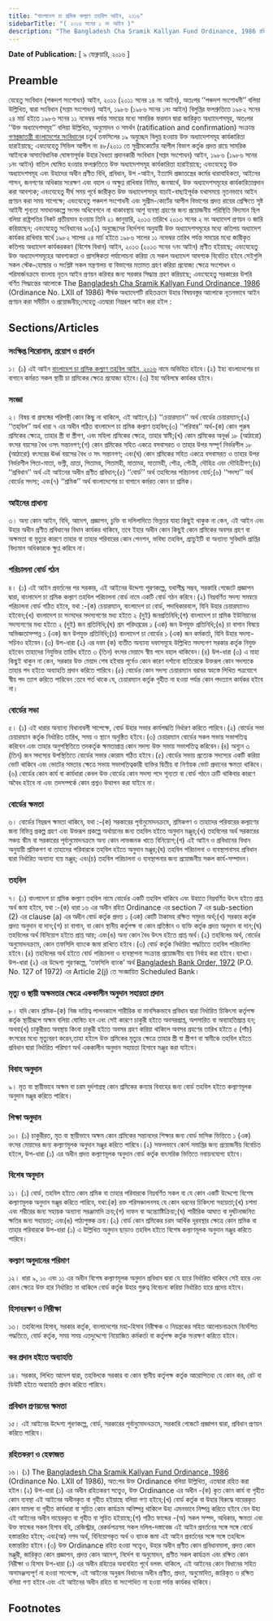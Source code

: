 ```yaml
---
title: "বাংলাদেশ চা শ্রমিক কল্যাণ তহবিল আইন, ২০১৬"
sidebarTitle: "( ২০১৬ সনের ১ নং আইন )"
description: "The Bangladesh Cha Sramik Kallyan Fund Ordinance, 1986 রহিতক্রমে উহা পুনঃ প্রণয়নের উদ্দেশ্যে প্রণীত আইন"
---
```


**Date of Publication:** [ ৯ ফেব্রুয়ারি, ২০১৬ ]

## Preamble

যেহেতু সংবিধান (পঞ্চদশ সংশোধন) আইন, ২০১১ (২০১১ সনের ১৪ নং আইন), অতঃপর ‘‘পঞ্চদশ সংশোধনী’’ বলিয়া উল্লিখিত, দ্বারা সংবিধান (সপ্তম সংশোধন) আইন, ১৯৮৬ (১৯৮৬ সনের ১নং আইন) বিলুপ্তির ফলশ্রুতিতে ১৯৮২ সনের ২৪ মার্চ হইতে ১৯৮৬ সনের ১১ নভেম্বর পর্যন্ত সময়ের মধ্যে সামরিক ফরমান দ্বারা জারিকৃত অধ্যাদেশসমূহ, অতঃপর ‘‘উক্ত অধ্যাদেশসমূহ’’ বলিয়া উল্লিখিত, অনুমোদন ও সমর্থন (ratification and confirmation) সংক্রান্ত [গণপ্রজাতন্ত্রী বাংলাদেশের সংবিধান](/act-957.html "গণপ্রজাতন্ত্রী বাংলাদেশের সংবিধান")ের চতুর্থ তফসিলের ১৯ অনুচ্ছেদ বিলুপ্ত হওয়ায় উক্ত অধ্যাদেশসমূহ কার্যকারিতা হারাইয়াছে; এবংযেহেতু সিভিল আপীল নং ৪৮/২০১১ তে সুপ্রীমকোর্টের আপীল বিভাগ কর্তৃক প্রদত্ত রায়ে সামরিক আইনকে অসাংবিধানিক ঘোষণাপূর্বক উহার বৈধতা প্রদানকারী সংবিধান (সপ্তম সংশোধন) আইন, ১৯৮৬ (১৯৮৬ সনের ১নং আইন) বাতিল ঘোষিত হওয়ার ফলশ্রুতিতে উক্ত অধ্যাদেশসমূহ কার্যকারিতা হারাইয়াছে; এবংযেহেতু উক্ত অধ্যাদেশসমূহ এবং উহাদের অধীন প্রণীত বিধি, প্রবিধান, উপ -আইন, ইত্যাদি প্রজাতন্ত্রের কর্মের ধারাবাহিকতা, আইনের শাসন, জনগণের অধিকার সংরক্ষণ এবং বহাল ও অক্ষুণ্ণ রাখিবার নিমিত্ত, জনস্বার্থে, উক্ত অধ্যাদেশসমূহের কার্যকারিতাপ্রদান করা আবশ্যক; এবংযেহেতু দীর্ঘ সময় পূর্বে জারীকৃত উক্ত অধ্যাদেশসমূহ যাচাই-বাছাইপূর্বক যথাসময়ে নূতনভাবে আইন প্রণয়ন করা সময় সাপেক্ষে; এবংযেহেতু পঞ্চদশ সংশোধনী এবং সুপ্রীম-কোর্টের আপীল বিভাগের প্রদত্ত রায়ের প্রেক্ষিতে সৃষ্ট আইনী শূন্যতা সমাধানকল্পে সংসদ অধিবেশনে না থাকাবস্থায় আশু ব্যবস্থা গ্রহণের জন্য প্রয়োজনীয় পরিস্থিতি বিদ্যমান ছিল বলিয়া রাষ্ট্রপতির নিকট প্রতীয়মান হওয়ায় তিনি ২১ জানুয়ারি, ২০১৩ তারিখে ২০১৩ সনের ২ নং অধ্যাদেশ প্রণয়ন ও জারি করিয়াছেন; এবংযেহেতু সংবিধানের ৯৩(২) অনুচ্ছেদের নির্দেশনা অনুযায়ী উক্ত অধ্যাদেশসমূহের মধ্যে কতিপয় অধ্যাদেশ কার্যকর রাখিবার স্বার্থে ১৯৮২ সালের ২৪ মার্চ হইতে ১৯৮৬ সালের ১১ নভেম্বর তারিখ পর্যন্ত সময়ের মধ্যে জারীকৃত কতিপয় অধ্যাদেশ কার্যকরকরণ (বিশেষ বিধান) আইন, ২০১৩ (২০১৩ সনের ৭নং আইন) প্রণীত হইয়াছে; এবংযেহেতু উক্ত অধ্যাদেশসমূহের আবশ্যকতা ও প্রাসঙ্গিকতা পর্যালোচনা করিয়া যে সকল অধ্যাদেশ আবশ্যক বিবেচিত হইবে সেইগুলি সকল স্টেক-হোল্ডার ও সংশ্লিষ্ট সকল মন্ত্রণালয় বা বিভাগের মতামত গ্রহণ করিয়া প্রযোজ্য ক্ষেত্রে সংশোধন ও পরিমার্জনক্রমে বাংলায় নূতন আইন প্রণয়ন করিবার জন্য সরকার সিদ্ধান্ত গ্রহণ করিয়াছে; এবংযেহেতু সরকারের উপরি বর্ণিত সিদ্ধান্তের আলোকে The [Bangladesh Cha Sramik Kallyan Fund Ordinance, 1986](/act-703.html "Bangladesh Cha Sramik Kallyan Fund Ordinance, 1986") (Ordinance No. LXII of 1986) শীর্ষক অধ্যাদেশটি রহিতক্রমে উহার বিষয়বস্তুর আলোকে নূতনভাবে আইন প্রণয়ন করা সমীচীন ও প্রয়োজনীয়;সেহেতু এতদ্বারা নিম্নরূপ আইন করা হইল :

## Sections/Articles

### সংক্ষিপ্ত শিরোনাম, প্রয়োগ ও প্রবর্তন

১। (১) এই আইন [বাংলাদেশ চা শ্রমিক কল্যাণ তহবিল আইন, ২০১৬](/act-1173.html "বাংলাদেশ চা শ্রমিক কল্যাণ তহবিল আইন, ২০১৬") নামে অভিহিত হইবে।(২) ইহা বাংলাদেশের চা বাগানে কর্মরত সকল স্থায়ী চা শ্রমিকের ক্ষেত্রে প্রযোজ্য হইবে।(৩) ইহা অবিলম্বে কার্যকর হইবে।

### সংজ্ঞা

২। বিষয় বা প্রসঙ্গের পরিপন্থী কোন কিছু না থাকিলে, এই আইনে,(১) ‘‘চেয়ারম্যান’’ অর্থ বোর্ডের চেয়ারম্যান;(২) ‘‘তহবিল’’ অর্থ ধারা ৭ এর অধীন গঠিত বাংলাদেশ চা শ্রমিক কল্যাণ তহবিল;(৩) ‘‘পরিবার’’ অর্থ-(ক) কোন পুরুষ শ্রমিকের ক্ষেত্রে, তাহার স্ত্রী বা স্ত্রীগণ, এবং মহিলা শ্রমিকের ক্ষেত্রে, তাহার স্বামী;(খ) কোন শ্রমিকের অনূর্ধ্ব ১৮ (আঠারো) বৎসর বয়সের বৈধ ওসৎ সন্তানগণ;(গ) কোন শ্রমিকের সহিত একত্রে বসবাসরত ও তাহার উপর সম্পূর্ণ নির্ভরশীল ১৮ (আঠারো) বৎসরের ঊর্ধ্ব বয়সের বৈধ ও সৎ সন্তানগণ; এবং(ঘ) কোন শ্রমিকের সহিত একত্রে বসবাসরত ও তাহার উপর নির্ভরশীল পিতা-মাতা, ভগ্নী, ভ্রাতা, পিতামহ, পিতামহী, মাতামহ, মাতামহী, পৌত্র, পৌত্রী, দৌহিত্র এবং দৌহিত্রীগণ;(৪) ‘‘প্রবিধান’’ অর্থ এই আইনের অধীন প্রণীত প্রবিধান;(৫) ‘‘বোর্ড’’ অর্থ তহবিলের পরিচালনা বোর্ড;(৬) ‘‘সদস্য’’ অর্থ বোর্ডের সদস্য; এবং(৭) ‘‘শ্রমিক’’ অর্থ বাংলাদেশের চা বাগানে কর্মরত কোন চা শ্রমিক।

### আইনের প্রাধান্য

৩। অন্য কোন আইন, বিধি, আদেশ, প্রজ্ঞাপন, চুক্তি বা দলিলাদিতে ভিন্নতর যাহা কিছুই থাকুক না কেন, এই আইন এবং উহার অধীন প্রণীত প্রবিধানের বিধান কার্যকর থাকিবে, তবে ইহার অধীন কোন কিছুই কোন শ্রমিকের অবসর গ্রহণ বা অক্ষমতা বা মৃত্যুর কারণে তাহার বা তাহার পরিবারের কোন পেনশন, ভবিষ্য তহবিল, গ্র্যাচুইটি বা অন্যান্য সুবিধাদি প্রাপ্তির বিদ্যমান অধিকারকে ক্ষুণ্ণ করিবে না।

### পরিচালনা বোর্ড গঠন

৪। (১) এই আইন প্রবর্তনের পর সরকার, এই আইনের উদ্দেশ্য পূরণকল্পে, যথাশীঘ্র সম্ভব, সরকারি গেজেটে প্রজ্ঞাপন দ্বারা, বাংলাদেশ চা শ্রমিক কল্যাণ তহবিল পরিচালনা বোর্ড নামে একটি বোর্ড গঠন করিবে।(২) নিম্নবর্ণিত সদস্য সমন্বয়ে পরিচালনা বোর্ড গঠিত হইবে, যথা :-(ক) চেয়ারম্যান, বাংলাদেশ চা বোর্ড, পদাধিকারবলে, যিনি উহার চেয়ারম্যানও হইবেন;(খ) বাংলাদেশ চা সংসদের সদস্যগণের মধ্য হইতে ২ (দুই) জনপ্রতিনিধি;(গ) বাংলাদেশ চা শ্রমিক ইউনিয়নের সদস্যগণের মধ্য হইতে ২ (দুই) জন প্রতিনিধি;(ঘ) শ্রম পরিদপ্তরের ১ (এক) জন উপযুক্ত প্রতিনিধি;(ঙ) চা বাগান বিষয়ে অভিজ্ঞতাসম্পন্ন ১ (এক) জন উপযুক্ত প্রতিনিধি;(চ) বাংলাদেশ চা বোর্ডের ১ (এক) জন কর্মকর্তা, যিনি উহার সদস্য-সচিবও হইবেন।(৩) উপ-ধারা (২) এর দফা (ক) ব্যতীত অন্যান্য দফাসমূহে উল্লিখিত সদস্যগণ সরকার কর্তৃক নিযুক্ত হইবেন তাহাদের নিযুক্তির তারিখ হইতে ৩ (তিন) বৎসর মেয়াদে স্বীয় পদে বহাল থাকিবেন।(৪) উপ-ধারা (৩) এ যাহা কিছুই থাকুন না কেন, সরকার উক্ত মেয়াদ শেষ হইবার পূর্বেও কোন কারণ দর্শানো ব্যতিরেকে উক্তরূপ কোন সদস্যকে তাহার পদ হইতে অব্যাহতি প্রদান করিতে পারিবে।(৫) বোর্ডের কোন সদস্য চেয়ারম্যান বরাবর স্বহস্তে লিখিত পত্রযোগে স্বীয় পদ ত্যাগ করিতে পারিবেন :তবে শর্ত থাকে যে, চেয়ারম্যান কর্তৃক গৃহীত না হওয়া পর্যন্ত কোন পদত্যাগ কার্যকর হইবে না।

### বোর্ডের সভা

৫। (১) এই ধারার অন্যান্য বিধানাবলী সাপেক্ষে, বোর্ড উহার সভার কার্যপদ্ধতি নির্ধারণ করিতে পারিবে।(২) বোর্ডের সভা চেয়ারম্যান কর্তৃক নির্ধারিত তারিখ, সময় ও স্থানে অনুষ্ঠিত হইবে।(৩) চেয়ারম্যান বোর্ডের সকল সভায় সভাপতিত্ব করিবেন এবং তাহার অনুপস্থিতিতে তদকর্তৃক ক্ষমতাপ্রাপ্ত কোন সদস্য উক্ত সভায় সভাপতিত্ব করিবেন।(৪) অন্যূন ৩ (তিন) জন সদস্যের উপস্থিতিতে বোর্ডের সভার কোরাম গঠিত হইবে।(৫) বোর্ডের সভায় প্রত্যেক সদস্যের একটি করিয়া ভোট থাকিবে এবং ভোটের সমতার ক্ষেত্রে সভায় সভাপতিত্বকারী ব্যক্তির দ্বিতীয় বা নির্ণায়ক ভোট প্রদানের ক্ষমতা থাকিবে।(৬) বোর্ডের কোন কার্য বা কার্যধারা কেবল উক্ত বোর্ডের কোন সদস্য পদে শূন্যতা বা বোর্ড গঠনে ক্রটি থাকিবার কারণে অবৈধ হইবে না এবং তদসম্পর্কে কোন প্রশ্নও উত্থাপন করা যাইবে না।

### বোর্ডের ক্ষমতা

৬। বোর্ডের নিম্নরূপ ক্ষমতা থাকিবে, যথা :-(ক) সরকারের পূর্বানুমোদনক্রমে, শ্রমিকগণ ও তাহাদের পরিবারের কল্যাণের জন্য বিভিন্ন প্রকল্প গ্রহণ এবং উক্তরূপ প্রকল্পে অর্থায়নের জন্য তহবিল হইতে অনুদান মঞ্জুর;(খ) তহবিলের অর্থ সরকারের সঞ্চয় স্কীম বা সরকারের পূর্বানুমোদনক্রমে অন্য কোন লাভজনক খাতে বিনিয়োগ;(গ) এই আইন ও প্রবিধানের বিধান অনুযায়ী শ্রমিকগণ বা তাহাদের পরিবারকে তহবিল হইতে অনুদান মঞ্জুর;(ঘ) তহবিল পরিচালনা ও ব্যবস্থাপনাসহ প্রবিধান দ্বারা নির্ধারিত অন্যান্য ব্যয় মঞ্জুর; এবং(চ) তহবিল পরিচালনা ও ব্যবস্থাপনার জন্য প্রয়োজনীয় সকল কার্য-সম্পাদন।

### তহবিল

৭। (১) বাংলাদেশ চা শ্রমিক কল্যাণ তহবিল নামে বোর্ডের একটি তহবিল থাকিবে এবং উহাতে নিম্নবর্ণিত উৎস হইতে প্রাপ্ত অর্থ জমা হইবে, যথা :-(ক) ধারা ১৬ এর অধীন রহিত Ordinance এর section 7 এর sub-section (2) এর clause (a) এর অধীন বোর্ড কর্তৃক প্রদত্ত ১ (এক) কোটি টাকাসহ রক্ষিত সমুদয় অর্থ;(খ) সরকার কর্তৃক প্রদত্ত অনুদান বা দান;(গ) চা বাগান, বা কোন স্থানীয় কর্তৃপক্ষ বা কোন প্রতিষ্ঠান ও ব্যক্তি কর্তৃক প্রদত্ত অনুদান বা দান;(ঘ) তহবিলের অর্থ বিনিয়োগ হইতে প্রাপ্ত আয়; এবং(ঙ) অন্য কোন বৈধ উৎস হইতে প্রাপ্ত অর্থ।(২) তহবিলের অর্থ, বোর্ডের অনুমোদনক্রমে, কোন তফসিলি ব্যাংকে জমা রাখিতে হইবে।(৩) বোর্ড কর্তৃক নির্ধারিত পদ্ধতিতে তহবিল পরিচালিত হইবে।(৪) তহবিলের অর্থ হইতে বোর্ড পরিচালনা ও ব্যবস্থাপনা সংক্রান্ত প্রয়োজনীয় ব্যয় নির্বাহ করা হইবে।ব্যাখ্যা। উপ-ধারা (২) এর উদ্দেশ্য পূরণকল্পে, ‘তফসিলি ব্যাংক’ অর্থ [Bangladesh Bank Order, 1972](/act-415.html "Bangladesh Bank Order, 1972 ") (P.O. No. 127 of 1972) এর Article 2(j) তে সংজ্ঞায়িত Scheduled Bank।

### মৃত্যু ও স্থায়ী অক্ষমতার ক্ষেত্রে এককালীন অনুদান সহায়তা প্রদান

৮। যদি কোন শ্রমিক-(ক) নিজ দায়িত্ব পালনকালে শারীরিক বা মানসিকভাবে প্রবিধান দ্বারা নির্ধারিত চিকিৎসা কর্তৃপক্ষ কর্তৃক স্থায়ীরূপে অক্ষম বলিয়া ঘোষিত হন এবং সেই কারণে চাকুরী হইতে অবসরপ্রাপ্ত, অপসারিত বা অব্যাহতিপ্রাপ্ত হন; অথবা(খ) চাকুরীরত অবস্থায় কিংবা চাকুরী হইতে অবসর গ্রহণ করিয়া থাকিলে অবসর গ্রহণের তারিখ হইতে ৫ (পাঁচ) বৎসরের মধ্যে মৃত্যুবরণ করেন,তাহা হইলে উক্ত শ্রমিকের মৃত্যুর ক্ষেত্রে তাহার স্ত্রী বা স্ত্রীগণ বা স্বামীকে তহবিল হইতে প্রবিধান দ্বারা নির্ধারিত পরিমাণ অর্থ এককালীন অনুদান সহায়তা হিসাবে মঞ্জুর করা যাইবে।

### বিবাহ অনুদান

৯। মৃত বা স্থায়ীভাবে অক্ষম বা চরম দুর্দশাগ্রস্থ কোন শ্রমিকের কন্যার বিবাহের জন্য বোর্ড তহবিল হইতে কল্যাণমূলক অনুদান মঞ্জুর করিতে পারিবে।

### শিক্ষা অনুদান

১০। (১) চাকুরীরত, মৃত বা স্থায়ীভাবে অক্ষম কোন শ্রমিকের সন্তানদের শিক্ষার জন্য বোর্ড মাসিক ভিত্তিতে ১ (এক) বৎসর মেয়াদের জন্য কল্যাণমূলক অনুদান মঞ্জুর করিতে পারিবে।(২) সফলভাবে কোর্স সমাপ্তির জন্য প্রয়োজনীয় বিবেচিত হইলে, উপ-ধারা (১) এর অধীন প্রদত্ত কল্যাণমূলক অনুদান বোর্ড কর্তৃক বাৎসরিক ভিত্তিতে নবায়নযোগ্য হইবে।

### বিশেষ অনুদান

১১। (১) বোর্ড, তহবিল হইতে কোন শ্রমিক বা তাহার পরিবারকে নিম্নবর্ণিত সকল বা যে কোন একটি উদ্দেশ্যে বিশেষ কল্যাণমূলক অনুদান মঞ্জুর করিতে পারিবে, যথা:(ক) রক্ত পরিসঞ্চালনসহ যে কোন ধরনের চিকিৎসা সহায়তা;(খ) চশমা এবং শরীরের জন্য সহায়ক অন্যান্য সরঞ্জামাদি ক্রয়;(গ) দাফন বা অন্ত্যোষ্টিক্রিয়া;(ঘ) শারীরিক আঘাত বা দুর্ঘটনাজনিত ক্ষতির জন্য সহায়তা; এবং(ঙ) পাঠ্যপুস্তক ক্রয়।(২) বোর্ড কোন শ্রমিকের চরম আর্থিক দূরবস্থার ক্ষেত্রে কোন শ্রমিক বা তাহার পরিবারকে উপ-ধারা (১) এ উল্লিখিত অনুদান ছাড়াও তহবিল হইতে বিশেষ কল্যাণমূলক অনুদান মঞ্জুর করিতে পারিবে।

### কল্যাণ অনুদানের পরিমাণ

১২। ধারা ৯, ১০ এবং ১১ এর অধীন বিশেষ কল্যাণমূলক অনুদান প্রবিধান দ্বারা যে হারে নির্ধারিত থাকিবে সেই হারে এবং কোন ক্ষেত্রে উক্ত হার নির্ধারিত না থাকিলে বোর্ড কর্তৃক উহার গুরুত্ব বিবেচনা করিয়া নির্ধারিত হারে প্রদেয় হইবে।

### হিসাবরক্ষণ ও নিরীক্ষা

১৩। তহবিলের হিসাব, সরকার কর্তৃক, বাংলাদেশের মহা-হিসাব নিরীক্ষক ও নিয়ন্ত্রকের সহিত আলোচনাক্রমে নির্দেশিত পদ্ধতিতে, বোর্ড কর্তৃক, সময় সময় এতদুদ্দেশ্যে নিয়োজিত কর্মকর্তা বা কর্তৃপক্ষ কর্তৃক সংরক্ষণ করিতে হইবে।

### কর প্রদান হইতে অব্যাহতি

১৪। সরকার, লিখিত আদেশ দ্বারা, তহবিলকে সরকার বা কোন স্থানীয় কর্তৃপক্ষ কর্তৃক আরোপিতব্য যে কোন কর, রেট বা ডিউটি হইতে অব্যাহতি প্রদান করিতে পারিবে।

### প্রবিধান প্রণয়নের ক্ষমতা

১৫। এই আইনের উদ্দেশ্য পূরণকল্পে, বোর্ড, সরকারের পূর্বানুমোদনক্রমে, সরকারি গেজেটে প্রজ্ঞাপন দ্বারা, প্রবিধান প্রণয়ন করিতে পারিবে।

### রহিতকরণ ও হেফাজত

১৬। (১) The [Bangladesh Cha Sramik Kallyan Fund Ordinance, 1986](/act-703.html "Bangladesh Cha Sramik Kallyan Fund Ordinance, 1986") (Ordinance No. LXII of 1986), অত:পর উক্ত Ordinance বলিয়া উল্লিখিত, এতদ্বারা রহিত করা হইল।(২) উপ-ধারা (১) এর অধীন রহিতকরণ সত্ত্বেও, উক্ত Ordinance এর অধীন -(ক) কৃত কোন কার্য বা গৃহীত কোন ব্যবস্থা এই আইনের অধীনকৃত বা গৃহীত হইয়াছে বলিয়া গণ্য হইবে;(খ) বোর্ড কর্তৃক বা উহার বিরুদ্ধে দায়েরকৃত কোন মামলা বা গৃহীত কার্যধারা বা সূচিত কোন কার্যক্রম অনিষ্পন্ন থাকিলে উহা এমনভাবে নিষ্পন্ন করিতে হইবে যেন উহা এই আইনের অধীন দায়েরকৃত বা গৃহীত বা সূচিত হইয়াছে;(গ) গঠিত ফান্ডের -(অ) সকল সম্পদ, অধিকার, ক্ষমতা এবং উক্ত ফান্ডের সকল হিসাব বহি, রেজিস্ট্রার, রেকর্ডপত্রসহ সকল দলিল-দস্তাবেজ এই আইন প্রবর্তনের সঙ্গে সঙ্গে বোর্ডে হস্তান্তরিত হইবে; এবং(আ) নগদ অর্থ, বিনিয়োগকৃত অর্থ ও ব্যাংক জমা এই আইন প্রবর্তনের সঙ্গে সঙ্গে তহবিলে হস্তান্তরিত হইবে।(৩) উক্ত Ordinance রহিত হওয়া সত্ত্বেও, উহার অধীন প্রণীত কোন প্রবিধানমালা, প্রদত্ত কোন মঞ্জুরী, জারিকৃত কোন প্রজ্ঞাপন, প্রদত্ত কোন আদেশ, নির্দেশ বা অনুমোদন, প্রণীত সকল কার্যক্রম এবং রক্ষিত কোন নিরীক্ষা ও হিসাব উপ-ধারা (১) এর অধীন রহিতের অব্যবহিত পূর্বে বলবৎ থাকিলে, এই আইনের কোন বিধানের সহিত অসামঞ্জস্যপূর্ণ না হওয়া সাপেক্ষে, এই আইনের অনুরূপ বিধানের অধীন প্রণীত, প্রদত্ত, অনুমোদিত, জারিকৃত ও রক্ষিত বলিয়া গণ্য হইবে এবং এই আইনের অধীন রহিত বা সংশোধিত না হওয়া পর্যন্ত কার্যকর থাকিবে।

## Footnotes

